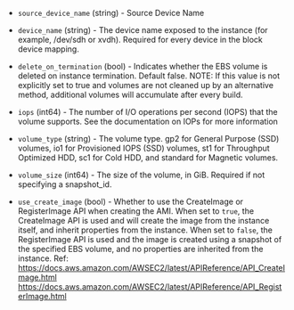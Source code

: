 <!-- Code generated from the comments of the RootBlockDevice struct in builder/ebssurrogate/root_block_device.go; DO NOT EDIT MANUALLY -->

- `source_device_name` (string) - Source Device Name

- `device_name` (string) - The device name exposed to the instance (for
  example, /dev/sdh or xvdh). Required for every device in the block
  device mapping.

- `delete_on_termination` (bool) - Indicates whether the EBS volume is
  deleted on instance termination. Default false. NOTE: If this
  value is not explicitly set to true and volumes are not cleaned up by
  an alternative method, additional volumes will accumulate after every
  build.

- `iops` (int64) - The number of I/O operations per second (IOPS) that
  the volume supports. See the documentation on
  IOPs
  for more information

- `volume_type` (string) - The volume type. gp2 for General Purpose
  (SSD) volumes, io1 for Provisioned IOPS (SSD) volumes, st1 for
  Throughput Optimized HDD, sc1 for Cold HDD, and standard for
  Magnetic volumes.

- `volume_size` (int64) - The size of the volume, in GiB. Required if
  not specifying a snapshot_id.

- `use_create_image` (bool) - Whether to use the CreateImage or RegisterImage API when creating the AMI.
  When set to `true`, the CreateImage API is used and will create the image
  from the instance itself, and inherit properties from the instance.
  When set to `false`, the RegisterImage API is used and the image is created using
  a snapshot of the specified EBS volume, and no properties are inherited from the instance.
  Ref: https://docs.aws.amazon.com/AWSEC2/latest/APIReference/API_CreateImage.html
      https://docs.aws.amazon.com/AWSEC2/latest/APIReference/API_RegisterImage.html

<!-- End of code generated from the comments of the RootBlockDevice struct in builder/ebssurrogate/root_block_device.go; -->
